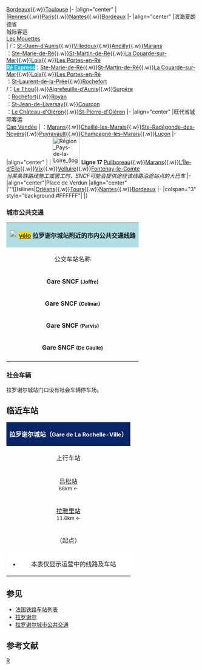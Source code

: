 {{Infobox station
|symbol_right={{SNCF logo}}
|native_name=Gare de La Rochelle-Ville
|native_name_lang=fr
|name= 拉罗谢尔城站<br>（<span style="font-size:small">拉罗歇尔城站/拉罗谢尔站</span>）
|image=Gare de La Rochelle-2012.jpg
|caption=拉罗谢尔城站进站口（2012年6月）
|borough={{FRA}}[[滨海夏朗德省|滨海夏朗德省]][[拉罗谢尔|拉罗谢尔]]
|address=Place Pierre Semard, 17000 LA ROCHELLE
|coordinates={{coord|46|09|09|N|1|08|43|W|display=inline,title|scale:10000}}
|code=485003
|elevation=5
|architect={{link-fr|皮耶尔·埃斯基耶|Pierre Esquié}}
|owned= {{SNCF logo}}
|opened=1878年1月12日
|closed=
|status=使用中
|operator= {{SNCF logo}}
|structure=地面单侧式车站
|lines={{link-fr|南特－圣特铁路|Ligne de Nantes-Orléans à Saintes}}<br>[[普瓦捷－拉罗谢尔铁路|普瓦捷－拉罗谢尔铁路]]<br>拉罗谢尔地方港口铁路
|platforms=3
|tracks=5
|type=客运车站，兼办货运业务
|services=[[TGV|TGV]]<br>[[法国城际列车|Intercités]]<br>[[法国大区列车|TER]]
|passengers=1,785,041人次
|pass_year=2016年<ref>{{Cite web|url=https://ressources.data.sncf.com/explore/dataset/frequentation-gares/?sort=voyageurs_2014&q=la+rochelle|title=Fréquentation en gares|accessdate=2016-11-13|author=SNCF|date=|language=fr|publisher=SNCF Open Data|archive-date=2019-08-11|archive-url=https://web.archive.org/web/20190811032659/https://ressources.data.sncf.com/explore/dataset/frequentation-gares/?sort=voyageurs_2014&q=la+rochelle|dead-url=no}}</ref>
|pass_rank=a级
|other_services_collapsible=yes
|other_services={{Infobox|child=yes
|label1=[[拉罗谢尔城市公共交通|<span style="background:#FFD700"><span style="color:#000000">yélo</span></span>]]
|data1='''[[拉罗谢尔城市公共交通线路列表#干线公交|<span style="background:#0069B5"><span style="color:#FFFFFF">ILLICO 1</span></span>]]''' '''[[拉罗谢尔城市公共交通线路列表#干线公交|<span style="background:#C95C29"><span style="color:#FFFFFF">ILLICO 3</span></span>]]''' '''[[拉罗谢尔城市公共交通线路列表#干线公交|<span style="background:#0E7F40"><span style="color:#FFFFFF">ILLICO 4</span></span>]]''' '''[[拉罗谢尔城市公共交通线路列表#普通公交|<span style="background:#FFEB82">{{color]]''' '''[[拉罗谢尔城市公共交通线路列表#普通公交|<span style="background:#8DD8F8">{{color]]''' '''[[拉罗谢尔城市公共交通线路列表#普通公交|<span style="background:#F68B7B">{{color]]''' <span style="color:#F68B2B">校车线路（ligne scolaire）</span>
|label2={{link-fr|滨海夏朗德省城际客运|Les Mouettes (transport)|Les Mouettes}}
|data2='''<span style="background:#FC9A3D">{{color|#FFFFFF|2A}}</span>''' '''<span style="background:#FC9A3D">{{color|#FFFFFF|2B}}</span>''' '''<span style="background:#A28875">{{color|#FFFFFF|3}}</span>''' '''<span style="background:#00AFE9"><span style="color:#FFFFFF">Ré Express</span></span>''' '''<span style="background:#C7DA68">{{color|#FFFFFF|4}}</span>''' '''<span style="background:#FFC945">{{color|#FFFFFF|9}}</span>''' '''<span style="background:#B34947">{{color|#FFFFFF|11A}}</span>''' '''<span style="background:#B34947">{{color|#FFFFFF|11B}}</span>''' '''<span style="background:#008F8F">{{color|#FFFFFF|16}}</span>''' '''<span style="background:#F32B50">{{color|#FFFFFF|21}}</span>''' '''<span style="background:#4C9DB7">{{color|#FFFFFF|23}}</span>'''
|label3={{link-fr|旺代省城际客运|Cap Vendée|Cap Vendée}}
|data3='''<span style="background:#FFA57A">{{color|#000000|140}}</span>'''
|label4={{SNCF logo}} [[File:Région_Pays-de-la-Loire_(logo).svg|72x72px]]
|data4='''17''' → [[丰特奈勒孔特|Fontenay-le-Comte]]
|label5=Bus Macron
|data5={{Flixbus logo}} {{Ouibus logo}} [[File:CH-Zusatztafel-Fussgänger.svg|7px]] _ {{Isilines logo}}
|label6=
|data6=
|label7=
|data7=
|label8=
|data8=
|label9=
|data9=
|label10=
|data10=
|label11=
|data11=
}}
}}
'''拉罗谢尔城站'''（{{lang-fr|Gare de La Rochelle-Ville}}），简称'''拉罗谢尔站'''（{{lang|fr|Gare de La Rochelle}}），又称'''拉罗歇尔站'''，是法国的一个铁路车站，位于法国西部海滨城市，[[滨海夏朗德省|滨海夏朗特省]]的省会'''[[拉罗谢尔|拉罗谢尔]]'''，是一个区域性的铁路枢纽。

==站名==
为了防止与"[[拉罗谢尔海豚门站|拉罗谢尔海豚门站]]"混淆，拉罗谢尔城站的官方名称中带有"城站"这一后缀，但日常生活中一般使用"拉罗谢尔站"即可代指本站。

==站台设置==
{{RailStStart|西北}}
'''主站房'''
{{RailStPlatform|侧d||1T||}}
{{RailStLine|A||}}
{{RailStLine|B|| ||| ||}}
{{RailStPlatform|岛| |||}}
{{RailStLine|C||}}
{{RailStLine|D|| ||| ||}}
{{RailStPlatform|岛| |||}}
{{RailStLine|E||}}
{{RailStLine|||存车线}}
{{RailStEnd|东南}}

==位置==

拉罗谢尔城站位于拉罗谢尔市区内，老城区偏东南。站址位于{{link-fr|南特－圣特铁路|Ligne de Nantes-Orléans à Saintes}}178.996公里处，同时也是[[普瓦捷－拉罗谢尔铁路|普瓦捷－拉罗谢尔铁路]]的终点。车站大致呈东北-西南走向，开口朝西北。

==车站历史==

拉罗谢尔城站最初建于1857年，与当时的"尼奥尔—拉罗谢尔—罗什福尔"铁路一同开通。
* 1872年，前往南特方向的铁路建成通车，拉罗谢尔城站成为了一个区域性的铁路枢纽。
* 1906年，拉罗谢尔城站改建完成并投入使用，并新建了一条地方性货运铁路与拉罗谢尔港口连接。
* 1919年，拉罗谢尔城站[[第一次世界大战|第一次世界大战]]中被毁。
* 1922年，由{{link-fr|皮埃尔·埃斯基耶|Pierre Esquié}}设计的拉罗谢尔城站新站房建成，其豪华的装饰曾一度使拉罗谢尔城站成为"法国最美的火车站"之一。
* 1984年，拉罗谢尔城站的站房被列入法国重点文物保护单位。
* 2005年，拉罗谢尔城站进行了内部装饰和维修。
* 2008年，拉罗谢尔地方性货运铁路开通了客运服务，并新建成了[[拉罗谢尔海豚门站|拉罗谢尔海豚门站]]，供当地居民通勤使用。

== 停靠线路 ==

{{动态列表|最后更新时间：2016年4月17日。本章节内容仅供参考，不排除临时性的变更。欢迎修正和补充}}

以下列车线路在拉罗谢尔城站停靠<ref>{{Cite web|url=http://www.sncf.com/fr/gare/horaires/la-rochelle-ville|title=拉罗谢尔站实时列车时刻表|accessdate=2016-04-17|author=SNCF|date=|language=法语|publisher=SNCF|deadurl=yes|archiveurl=https://web.archive.org/web/20160706130138/http://www.sncf.com/fr/gare/horaires/la-rochelle-ville|archivedate=2016年7月6日|df=}}</ref>：

{| class="wikitable mw-collapsible" 
|colspan="5" style="background:#0000FF" align="center" |{{SNCF logo}} <span style="color:#FFFFFF">'''拉罗谢尔城站列车线路表'''</span>
|-
!style="background:#B0C4DE"| 线路
!style="background:#B0C4DE"|车种
!style="background:#B0C4DE"|上一站
!style="background:#B0C4DE"|下一站
!style="background:#B0C4DE"|大致运行频率{{noteTag|name=noteA}}
|-
|[[巴黎蒙帕纳斯站|巴黎]]—'''拉罗谢尔'''
| rowspan="1" align="center" |'''[[TGV|TGV]]'''
|[[尼奥尔站|尼奥尔]]/[[叙热尔站|叙热尔]]
|（终点）
|每天8趟左右
|-
|[[南特站|南特]]—[[波尔多圣让站|波尔多]]
| rowspan="1" align="center"|'''[[法国城际列车|INTERCITÉS]]'''
|[[吕松站|吕松]]
|[[罗什福尔站|罗什福尔]]
|每天2~3趟
|-
|'''拉罗谢尔'''—[[波尔多圣让站|波尔多]]
| rowspan="9" align="center"|'''[[法国大区列车|TER]]'''
|（起点）
|[[沙特来永海滩站|沙特来永]]
|每天4趟左右
|-
|[[南特站|南特]]—'''拉罗谢尔'''
|[[吕松站|吕松]]
|（终点）
|每天1趟
|-
|[[普瓦捷站|普瓦捷]]—'''拉罗谢尔'''
|[[叙热尔站|叙热尔]]/[[拉雅里站|拉雅里]]
|（终点）
|每天7趟左右
|-
|[[尼奥尔站|尼奥尔]]→'''拉罗谢尔'''
|[[拉雅里站|拉雅里]]
|（终点）
|每天1班（单向）{{noteTag|name=noteB}}
|-
|[[图尔站|图尔]]/[[沙泰勒罗站|沙泰勒罗]]—'''拉罗谢尔'''
|[[叙热尔站|叙热尔]]/[[拉雅里站|拉雅里]]
|（终点）
|每天1趟
|-
|'''拉罗谢尔'''→[[利摩日贝尼迪克坦站|利摩日]]
|（起点）
|[[拉雅里站|拉雅里]]
|每天1趟（单向）{{noteTag|name=noteC}}
|-
|[[拉罗谢尔海豚门站|海豚门]]/'''拉罗谢尔'''—[[圣特站|圣特]]
|[[拉罗谢尔海豚门站|拉罗谢尔海豚门]]/（起点）
|[[艾特雷海滩站|艾特雷海滩]]/[[沙特来永海滩站|沙特来永海滩]]
|每天3趟左右
|-
|'''拉罗谢尔'''—[[昂古莱姆站|昂古莱姆]]
|（起点）
|[[沙特来永海滩站|沙特来永]]
|每天2趟左右
|-
|[[拉罗谢尔海豚门站|拉罗谢尔]]—[[罗什福尔站|罗什福尔]]
|[[拉罗谢尔海豚门站|拉罗谢尔海豚门]]
|[[艾特雷海滩站|艾特雷海滩]]
|每天9趟左右
|-
|colspan="5" style="background:#FFFFFF"|{{noteFoot|1=
{{noteTag|name=noteA|1=在本栏中，往返1次为"1趟"；除特别标明外，其数据仅工作日有效，周末及节假日列车数量可能会减少或停运}}
{{noteTag|name=noteB|1=仅周一至五开行，节假日除外}}
{{noteTag|name=noteC|1=仅周日及节假日开行}}
}}
|}

==配套交通==

===城际客运线路===

拉罗谢尔城站对应的大巴车上下车地点位于车站门口的广场上，出站即可看见。

{| class="wikitable mw-collapsible" 
|colspan="3" align="center" style="background:#D3D3D3" |[[File:BSicon_BUS.svg|24x24px]]'''停靠拉罗谢尔城站的大巴车'''
|-
!align="center" |上下车地点
!align="center" |运营单位
!align="center" |主要目的地{{noteTag|name=noteA}}
|-
| rowspan="5" align="center" |拉罗谢尔城站<br>Parvis
|align="center" |{{Flixbus logo}}<ref>{{Cite web|url=https://www.flixbus.fr/horaires-arrets-bus/la-rochelle|title=Flixbus在拉罗谢尔的上下车地点|accessdate=2016-04-17|author=Flixbus|date=|language=法语|publisher=Flixbus|archive-date=2018-08-15|archive-url=https://web.archive.org/web/20180815090653/https://www.flixbus.fr/horaires-arrets-bus/la-rochelle|dead-url=no}}</ref>
|[[巴黎|Paris]]{{.w}}[[沙泰勒罗|Châtellerault]]{{.w}}[[南特|Nantes]]{{.w}}[[波尔多|Bordeaux]]{{.w}}[[图卢兹|Toulouse]]
|-
|align="center" |{{Ouibus logo}}
|[[雷恩|Rennes]]{{.w}}[[巴黎|Paris]]{{.w}}[[南特|Nantes]]{{.w}}[[波尔多|Bordeaux]]
|-
|align="center" |滨海夏朗德省<br>城际客运<br>[http://www.lesmouettes-transports.com/fileadmin/Sites/Les_Mouettes/documents/Plans/KEOLIS_-_Carte_A4_-_SEPT_2014_reduite.pdf Les Mouettes] {{Wayback|url=http://www.lesmouettes-transports.com/fileadmin/Sites/Les_Mouettes/documents/Plans/KEOLIS_-_Carte_A4_-_SEPT_2014_reduite.pdf |date=20160303231530 }}<br>{{noteTag|name=noteC}}
|
'''<span style="background:#FC9A3D">{{color|#FFFFFF|2A}}</span>'''/'''<span style="background:#FC9A3D">{{color|#FFFFFF|2B}}</span>'''：[[圣旺多尼|St-Ouen-d'Aunis]]{{.w}}[[维勒杜|Villedoux]]{{.w}}[[昂迪伊_(滨海夏朗德省)|Andilly]]{{.w}}[[马朗_(滨海夏朗德省)|Marans]]<br>
'''<span style="background:#A28875">{{color|#FFFFFF|3}}</span>'''：[[圣玛丽德雷|Ste-Marie-de-Ré]]{{.w}}[[雷岛圣马丁|St-Martin-de-Ré]]{{.w}}[[滨海拉库阿尔德|La Couarde-sur-Mer]]{{.w}}[[卢瓦_(滨海夏朗德省)|Loix]]{{.w}}[[雷岛门|Les Portes-en-Ré]]<br>
'''<span style="background:#00AFE9"><span style="color:#FFFFFF">Ré Express</span></span>'''{{noteTag|name=noteE}}：[[圣玛丽德雷|Ste-Marie-de-Ré]]{{.w}}[[雷岛圣马丁|St-Martin-de-Ré]]{{.w}}[[滨海拉库阿尔德|La Couarde-sur-Mer]]{{.w}}[[卢瓦_(滨海夏朗德省)|Loix]]{{.w}}[[雷岛门|Les Portes-en-Ré]]<br>
'''<span style="background:#FFC945">{{color|#FFFFFF|9}}</span>'''：[[圣洛朗德拉普雷|St-Laurent-de-la-Prée]]{{.w}}[[罗什福尔_(滨海夏朗德省)|Rochefort]]<br>
'''<span style="background:#B34947">{{color|#FFFFFF|11A}}</span>'''/'''<span style="background:#B34947">{{color|#FFFFFF|11B}}</span>'''：[[勒图|Le Thou]]{{.w}}[[艾格尔弗耶多尼|Aigrefeuille-d'Aunis]]{{.w}}[[叙热尔|Surgère]]<br>
'''<span style="background:#008F8F">{{color|#FFFFFF|16}}</span>'''：[[罗什福尔_(滨海夏朗德省)|Rochefort]]{{.w}}[[鲁瓦扬|Royan]]<br>
'''<span style="background:#F32B50">{{color|#FFFFFF|21}}</span>'''：[[圣让德利韦尔赛|St-Jean-de-Liversay]]{{.w}}[[库尔松|Courçon]]<br>
'''<span style="background:#4C9DB7">{{color|#FFFFFF|23}}</span>'''：[[勒沙托多莱龙|Le Château-d'Oléron]]{{.w}}[[奥雷龙圣皮耶尔|St-Pierre-d'Oléron]]
|-
|align="center" |旺代省城际客运<br>[https://web.archive.org/web/20180502065017/http://www.paysdelaloire.fr/services-en-ligne/transport-en-car-en-pays-de-la-loire/transport-regional-en-vendee/transport-regulier-en-vendee/les-fiches-horaires-en-vendee/ Cap Vendée]
|
'''<span style="background:#FFA57A">{{color|#000000|140}}</span>'''：[[马朗_(滨海夏朗德省)|Marans]]{{.w}}[[沙艾耶雷马赖|Chaillé-les-Marais]]{{.w}}[[圣拉代贡德代努瓦耶|Ste-Radégonde-des-Noyers]]{{.w}}[[皮拉沃|Puyravault]]{{.w}}[[尚帕涅雷马赖|Champagné-les-Marais]]{{.w}}[[吕松|Luçon]]{{noteTag|name=noteF}}
|-
|align="center" |{{SNCF logo}}
|
[[File:Région_Pays-de-la-Loire_(logo).svg|72x72px]] '''Ligne 17''' [[皮勒博罗|Puilboreau]]{{.w}}[[马朗_(滨海夏朗德省)|Marans]]{{.w}}[[利勒德勒|L'Île-d'Elle]]{{.w}}[[维_(旺代省)|Vix]]{{.w}}[[韦吕尔|Velluire]]{{.w}}[[丰特奈勒孔特|Fontenay-le-Comte]]<br>
''当某条铁路线施工或罢工时，SNCF可能会提供途径该线路沿途站点的大巴车''{{noteTag|name=noteB}}
|-
|align="center"|Place de Verdun
|align="center" |'''[[Isilines|<span style="background:#ffffff">{{color]]'''{{noteTag|name=noteD}}
|[[巴黎|Paris]]{{.w}}[[奥尔良|Orléans]]{{.w}}[[图尔|Tours]]{{.w}}[[南特|Nantes]]{{.w}}[[波尔多|Bordeaux]]
|-
|colspan="3" style="background:#FFFFFF"|{{noteFoot|1=
{{noteTag|name=noteA|1=本栏不包括可以联程中转前往的目的地}}
{{noteTag|name=noteB|1=其车票可与SNCF的同线路车票通用}}
{{noteTag|name=noteC|1=部分城际客运线路仅周一至五开行}}
{{noteTag|name=noteD|1=位于[[拉罗谢尔|拉罗谢尔]]市中心}}
{{noteTag|name=noteE|1=仅周末及节假日开行}}
{{noteTag|name=noteF|1=周末及节假日停运}}
}}
|}

===城市公共交通===

{| class="wikitable mw-collapsible" 
|colspan="3" align="center" style="background:#AFDFE4"|[[File:Bus-logo.svg|21x21px]] [[拉罗谢尔城市公共交通|<span style="background:#FFD700"><span style="color:#000000">yélo</span></span>]] '''拉罗谢尔城站附近的市内公共交通线路'''
|-
!align="center" |公交车站名称
!align="center" |位置
!align="center" |停靠线路<ref>{{Cite web|url=https://yelo.agglo-larochelle.fr/bus/plans-reseau-stations#!pla-1|title=拉罗谢尔市区公交线路地图查询|accessdate=2016-04-17|author=yélo(城市公共交通公司)|date=|language=法语|publisher=yélo|archive-date=2020-10-18|archive-url=https://web.archive.org/web/20201018190556/https://yelo.agglo-larochelle.fr/bus/plans-reseau-stations#!pla-1|dead-url=no}}</ref>{{noteTag|name=noteE}}
|-
|'''Gare SNCF <span style="font-size:small">(Joffre)</span>'''
|拉罗谢尔城站<br><span style="font-size:small">（约弗尔）</span>
|
'''[[拉罗谢尔城市公共交通线路列表#干线公交|<span style="background:#0069B5"><span style="color:#FFFFFF">ILLICO 1a</span></span>]]'''{{noteTag|name=noteA}}：'''[[拉罗谢尔|拉罗谢尔]]''' - 综合商场 ↔ '''[[艾特雷|艾特雷]]''' - [[艾特雷海滩站|艾特雷海滩]]<br>
'''[[拉罗谢尔城市公共交通线路列表#干线公交|<span style="background:#0069B5"><span style="color:#FFFFFF">ILLICO 1b</span></span>]]'''{{noteTag|name=noteA}}：'''[[拉罗谢尔|拉罗谢尔]]''' - {{link-fr|拉罗谢尔雷岛机场|Aéroport de La Rochelle-île de Ré|机场}} ↔ '''[[艾特雷|艾特雷]]''' - 美境开发区<br>
'''[[拉罗谢尔城市公共交通线路列表#普通公交|<span style="background:#FFEB82">{{color]]'''{{noteTag|name=noteD}}：'''[[拉罗谢尔|拉罗谢尔]]''' - 白妇 → '''[[圣克里斯托夫_(滨海夏朗德省)|圣克里斯托夫]]''' -体育场<br>
'''[[拉罗谢尔城市公共交通线路列表#普通公交|<span style="background:#8DD8F8">{{color]]'''{{noteTag|name=noteD}}：'''[[拉罗谢尔|拉罗谢尔]]''' - 白妇 → '''[[拉雅里|拉雅里]]''' - [[拉雅里站|火车站]]<br>
'''[[拉罗谢尔城市公共交通线路列表#普通公交|<span style="background:#F68B7B">{{color]]'''{{noteTag|name=noteD}}：'''[[拉罗谢尔|拉罗谢尔]]'''-火车站 → '''[[昂古兰|昂古兰]]''' - 圣让代萨布勒/'''[[沙特来永海滩|沙特来永海滩]]''' - 养贝人
|-
|'''Gare SNCF <span style="font-size:small">(Colmar)</span>'''
|拉罗谢尔城站<br><span style="font-size:small">（科尔马）</span>
|
'''[[拉罗谢尔城市公共交通线路列表#干线公交|<span style="background:#C95C29"><span style="color:#FFFFFF">ILLICO 3</span></span>]]'''{{noteTag|name=noteB}}：'''[[拉戈尔_(滨海夏朗德省)|拉戈尔]]''' - 莱格勒菲耶尔综合停车场 ↔ '''[[拉罗谢尔|拉罗谢尔]]''' - 诺曼丹<br>
'''[[拉罗谢尔城市公共交通线路列表#干线公交|<span style="background:#0E7F40"><span style="color:#FFFFFF">ILLICO 4</span></span>]]'''{{noteTag|name=noteC}}：'''[[皮勒博罗|皮勒博罗]]''' - 美地综合停车场 ↔ '''[[拉罗谢尔|拉罗谢尔]]''' - 米尼姆海滩<br>
下客处：'''[[拉罗谢尔城市公共交通线路列表#普通公交|<span style="background:#FFEB82">{{color]] [[拉罗谢尔城市公共交通线路列表#普通公交|<span style="background:#8DD8F8">{{color]] [[拉罗谢尔城市公共交通线路列表#普通公交|<span style="background:#F68B7B">{{color]]'''
|-
|'''Gare SNCF <span style="font-size:small">(Parvis)</span>'''
|拉罗谢尔城站<br><span style="font-size:small">（站前广场）</span>
|<span style="color:#F68B2B">校车线路（ligne scolaire）{{noteTag|name=noteF}}</span>：<span style="background:#F68B2B">'''[[拉罗谢尔城市公共交通线路列表#校车线路|311]]'''</span> <span style="background:#F68B2B">'''[[拉罗谢尔城市公共交通线路列表#校车线路|392]]'''</span>
|-
|'''Gare SNCF <span style="font-size:small">(De Gaulle)</span>'''
|拉罗谢尔城站<br><span style="font-size:small">(戴高乐)</span>
|
下客处：<span style="color:#F68B2B">校车线路（ligne scolaire）{{noteTag|name=noteF}}</span>：<span style="background:#F68B2B">'''[[拉罗谢尔城市公共交通线路列表#校车线路|311]]'''</span>
|-
|colspan="3" style="background:#FFFFFF"|{{noteFoot|1=
{{noteTag|name=noteA|1=周日及节假日停运，由<span style="background:#0069B5">{{color|#FFFFFF|D1}}</span>代替}}
{{noteTag|name=noteB|1=周日及节假日停运，由<span style="background:#C95C29">{{color|#FFFFFF|D3}}</span>代替}}
{{noteTag|name=noteC|1=周日及节假日停运，由<span style="background:#0E7F40">{{color|#FFFFFF|D4}}</span>代替}}
{{noteTag|name=noteD|1=周日及节假日停运}}
{{noteTag|name=noteE|1=中文名称非官方正式翻译，仅供参考}}
{{noteTag|name=noteF|1=仅学生上下课期间运行，一般不对公众开放}}
}}
|}

===社会车辆===

拉罗谢尔城站门口设有社会车辆停车场。

==临近车站==

{|class="wikitable mw-collapsible" style="margin: 0 auto; width:42em;"
|colspan="3" style="background:#082567" align="center"|<span style="color:#FFFFFF">'''拉罗谢尔城站（<span style="font-size:11pt;">Gare de La Rochelle-Ville</span>）'''</span>
|-
!上行车站
!线路
!下行车站
|-
|align="center" |[[吕松站|吕松站]]<br><span style="font-size:small">66km ←</span>
|align="center" |'''{{link-fr|南特－圣特铁路|Ligne de Nantes-Orléans à Saintes}}'''
|align="center" |[[艾特雷海滩站|艾特雷海滩站]]<br><span style="font-size:small">→ 2.8km</span>
|-
|align="center" |[[拉雅里站|拉雅里站]]<br><span style="font-size:small">11.6km ←</span>
|align="center" |'''[[普瓦捷－拉罗谢尔铁路|普瓦捷－拉罗谢尔铁路]]'''
|align="center" |（终点）
|-
|align="center" |（起点）
|align="center" |'''拉罗谢尔地方港口铁路'''
|align="center" |[[拉罗谢尔海豚门站|拉罗谢尔海豚门站]]<br><span style="font-size:small">→ 2.5km</span>
|-
|colspan="3" style="background:#FFFFFF"|
*本表仅显示运营中的线路及车站
|}

==参见==
* [[法国铁路车站列表|法国铁路车站列表]]
* [[拉罗谢尔|拉罗谢尔]]
* [[拉罗谢尔城市公共交通|拉罗谢尔城市公共交通]]

== 参考文献 ==
{{Reflist}}

{{法国主要火车站列表}}

[[Category:濱海夏朗德省鐵路車站|R]]